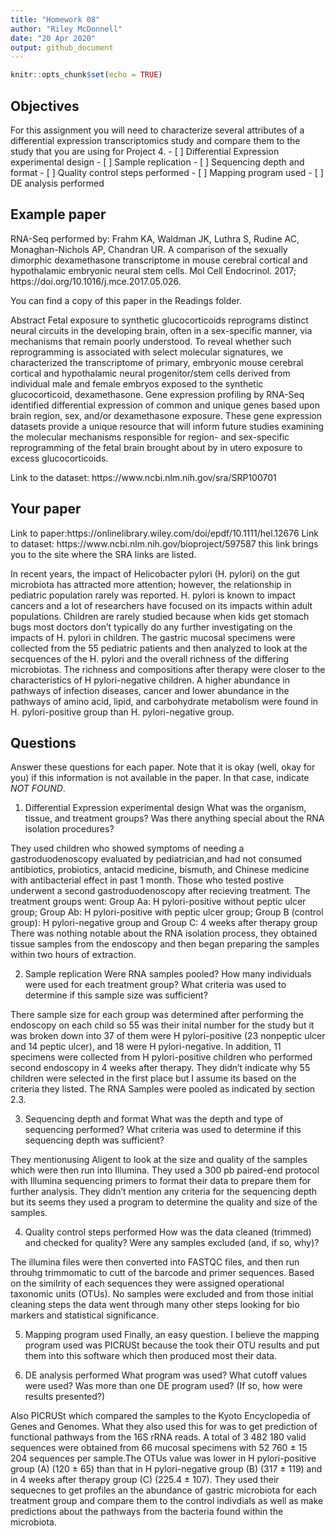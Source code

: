 ```yaml
---
title: "Homework 08"
author: "Riley McDonnell"
date: "20 Apr 2020"
output: github_document
---
```


```r
knitr::opts_chunk$set(echo = TRUE)
```

## Objectives

For this assignment you will need to characterize several attributes of a differential expression transcriptomics study and compare them to the study that you are using for Project 4.
- [ ] Differential Expression experimental design
- [ ] Sample replication
- [ ] Sequencing depth and format
- [ ] Quality control steps performed
- [ ] Mapping program used
- [ ] DE analysis performed

## Example paper

RNA-Seq performed by:
Frahm KA, Waldman JK, Luthra S, Rudine AC, Monaghan-Nichols AP, Chandran UR. A comparison of the sexually dimorphic dexamethasone transcriptome in mouse cerebral cortical and hypothalamic embryonic neural stem cells. Mol Cell Endocrinol. 2017; https://doi.org/10.1016/j.mce.2017.05.026.

You can find a copy of this paper in the Readings folder. 

Abstract
Fetal exposure to synthetic glucocorticoids reprograms distinct neural circuits in the developing brain, often in a sex-specific manner, via mechanisms that remain poorly understood. To reveal whether such reprogramming is associated with select molecular signatures, we characterized the transcriptome of primary, embryonic mouse cerebral cortical and hypothalamic neural progenitor/stem cells derived from individual male and female embryos exposed to the synthetic glucocorticoid, dexamethasone. Gene expression profiling by RNA-Seq identified differential expression of common and unique genes based upon brain region, sex, and/or dexamethasone exposure. These gene expression datasets provide a unique resource that will inform future studies examining the molecular mechanisms responsible for region- and sex-specific reprogramming of the fetal brain brought about by in utero exposure to excess glucocorticoids.

Link to the dataset: https://www.ncbi.nlm.nih.gov/sra/SRP100701

## Your paper
Link to paper:https://onlinelibrary.wiley.com/doi/epdf/10.1111/hel.12676
Link to dataset: https://www.ncbi.nlm.nih.gov/bioproject/597587 this link brings you to the site where the SRA links are listed.

In recent years, the impact of Helicobacter pylori (H. pylori) on the gut
microbiota has attracted more attention; however, the relationship in pediatric population
rarely was reported. H. pylori is known to impact cancers and a lot of researchers have focused on its impacts within adult populations. Children are rarely studied because when kids get stomach bugs most doctors don't typically do any further investigating on the impacts of H. pylori in children. The gastric mucosal specimens were collected from the 55 pediatric patients and then analyzed to look at the secquences of the H. pylori and the overall richness of the differing microbiotas. The richness and compositions after therapy were closer to the characteristics of H pylori-negative children. A higher abundance in pathways of infection diseases, cancer and lower abundance in the pathways of amino acid, lipid, and carbohydrate metabolism were found in H. pylori-positive group than H. pylori-negative group.

## Questions

Answer these questions for each paper. Note that it is okay (well, okay for you) if this information is not available in the paper. In that case, indicate *NOT FOUND*.

1. Differential Expression experimental design
What was the organism, tissue, and treatment groups? Was there anything special about the RNA isolation procedures?

They used children who showed symptoms of needing a gastroduodenoscopy evaluated by pediatrician,and had not consumed antibiotics, probiotics, antacid medicine, bismuth, and Chinese medicine with antibacterial effect in past 1 month. Those who tested postive underwent a second gastroduodenoscopy after recieving treatment. The treatment groups went: 
Group Aa: H pylori-positive
without peptic ulcer group; 
Group Ab: H pylori-positive with peptic
ulcer group; 
Group B (control group): H pylori-negative group and
Group C: 4 weeks after therapy group
There was nothing notable about the RNA isolation process, they obtained tissue samples from the endoscopy and then began preparing the samples within two hours of extraction. 


2. Sample replication
Were RNA samples pooled? How many individuals were used for each treatment group? What criteria was used to determine if this sample size was sufficient?

There sample size for each group was determined after performing the endoscopy on each child so 55 was their inital number for the study but it was broken down into 37 of them were H pylori-positive (23 nonpeptic
ulcer and 14 peptic ulcer), and 18 were H pylori-negative. In addition, 11 specimens were collected from H pylori-positive children who performed second endoscopy in 4 weeks after therapy. They didn't indicate why 55 children were selected in the first place but I assume its based on the criteria they listed. The RNA Samples were pooled as indicated by section 2.3.

3. Sequencing depth and format
What was the depth and type of sequencing performed? What criteria was used to determine if this sequencing depth was sufficient?

They mentionusing Aligent to look at the size and quality of the samples which were then run into Illumina. They used a 300 pb paired-end protocol with Illumina sequencing primers to format their data to prepare them for further analysis. They didn't mention any criteria for the sequencing depth but its seems they used a program to determine the quality and size of the samples. 

4. Quality control steps performed
How was the data cleaned (trimmed) and checked for quality? Were any samples excluded (and, if so, why)?

The illumina files were then converted into FASTQC files, and then run throuhg trimmomatic to cutt of the barcode and primer sequences. Based on the similrity of each sequences they were assigned operational taxonomic units (OTUs). No samples were excluded and from those initial cleaning steps the data went through many other steps looking for bio markers and statistical significance.


5. Mapping program used
Finally, an easy question.
 I believe the mapping program used was PICRUSt because the took their OTU results and put them into this software which then produced most their data.

6. DE analysis performed
What program was used? What cutoff values were used? Was more than one DE program used? (If so, how were results presented?)

Also PICRUSt which compared the samples to the Kyoto Encyclopedia of Genes and Genomes. What they also used this for was to get prediction of functional pathways from the 16S rRNA reads. A total of 3 482 180 valid sequences were obtained from 66 mucosal specimens
with 52 760 ± 15 204 sequences per sample.The OTUs value was lower in H pylori-positive group (A) (120 ± 65) than that in H pylori-negative group (B) (317 ± 119) and in 4 weeks after therapy group (C) (225.4 ± 107). They used their sequecnes to get profiles an the abundance of gastric microbiota for each treatment group and compare them to the control indivdials as well as make predictions about the pathways from the bacteria found within the microbiota. 

